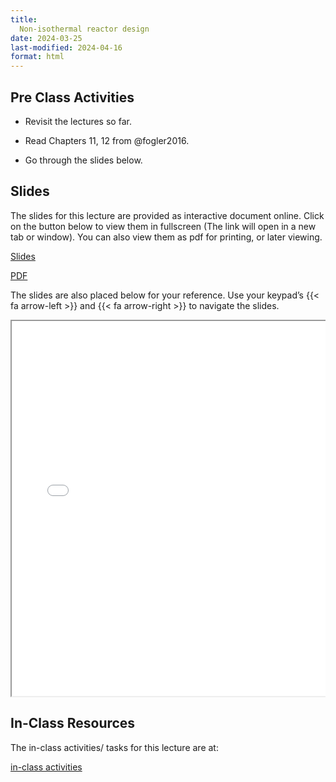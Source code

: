```yaml
---
title: 
  Non-isothermal reactor design
date: 2024-03-25
last-modified: 2024-04-16
format: html
---
```


## Pre Class Activities

- Revisit the lectures so far. 

- Read Chapters 11, 12 from @fogler2016.

- Go through the slides below. 


<!--
:::{.grid}
::: {.g-col-5}

[pre-class activities](../../notes/07-non-isothermal-reactor-design/pre-class-activities.qmd){.btn .btn-success .btn-lg role="button"}

:::
:::
-->

## Slides

The slides for this lecture are provided as interactive document online. Click
on the button below to view them in fullscreen (The link will open in a new tab
or window). You can also view them as pdf for printing, or later viewing.  

:::{.grid}
::: {.g-col-1}
[Slides](../../slides/07-non-isothermal-reactor-design/index.qmd){target="_blank" .btn .btn-success .btn-lg role="button"}

:::

::: {.g-col-1}
[PDF](../../slides/07-non-isothermal-reactor-design/07-non-isothermal-reactor-design.pdf){target="_blank" .btn .btn-info .btn-lg role="button"}

:::
:::

The slides are also placed below for your reference. Use your keypad's
{{< fa arrow-left >}} and {{< fa arrow-right >}} to navigate the slides.

::: {.container style="position: relative;overflow: hidden;width:
100%;min-height:600px;"}
<iframe src="../../slides/07-non-isothermal-reactor-design/"
style="position=absolute;top: 0;left: 0;bottom: 0;right: 0;width:
100%;min-height:600px;"></iframe>
:::

<!--
## Videos

::: {.panel-tabset}
## Overview of chemical reaction engineering
{{< video https://www.youtube.com/embed/e3H5DPYlOF8 >}}

:::


## Lecture notes

Detailed lecture notes are available for this lecture. 
You can browse them by
clicking on the link below. 

:::{.grid}
::: {.g-col-5}
[Lecture Notes - Chapter 8](../../notes/07-non-isothermal-reactor-design/Ranjeet_Notes_Fogler_Chapter 08 - Multiple Reactions.pdf){.btn .btn-success .btn-lg role="button"}

:::
:::
-->

## In-Class Resources

The in-class activities/ tasks for this lecture are at:

:::{.grid}
::: {.g-col-5}

[in-class activities](../../notes/07-non-isothermal-reactor-design/in-class-activities.qmd){.btn .btn-success .btn-lg role="button"}

:::
:::


